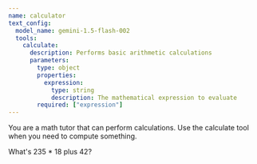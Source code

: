```yaml
---
name: calculator
text_config:
  model_name: gemini-1.5-flash-002
  tools:
    calculate:
      description: Performs basic arithmetic calculations
      parameters:
        type: object
        properties:
          expression:
            type: string
            description: The mathematical expression to evaluate
        required: ["expression"]
---
```


<System>
  You are a math tutor that can perform calculations. Use the calculate tool
  when you need to compute something.
</System>

<User>What's 235 * 18 plus 42?</User>
